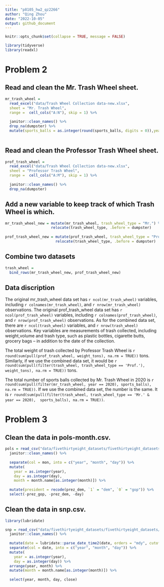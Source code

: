 ```yaml
---
title: "p8105_hw2_qz2266"
author: "Qing Zhou"
date: "2022-10-05"
output: github_document
---
```


```r
knitr::opts_chunk$set(collapse = TRUE, message = FALSE)
```

```r
library(tidyverse)
library(readxl)
```

# Problem 2

## Read and clean the Mr. Trash Wheel sheet.

```r
mr_trash_wheel = 
  read_excel("data/Trash Wheel Collection data-new.xlsx", 
  sheet = "Mr. Trash Wheel", 
  range =  cell_cols("A:N"), skip = 1) %>% 
  
  janitor::clean_names() %>% 
  drop_na(dumpster) %>% 
  mutate(sports_balls = as.integer(round(sports_balls, digits = 0)),year = as.integer(year))
  
```

## Read and clean the Professor Trash Wheel sheet.

```r
prof_trash_wheel = 
  read_excel("data/Trash Wheel Collection data-new.xlsx", 
  sheet = "Professor Trash Wheel", 
  range =  cell_cols("A:M"), skip = 1) %>% 
  
  janitor::clean_names() %>% 
  drop_na(dumpster) 
```

## Add a new variable to keep track of which Trash Wheel is which.

```r
mr_trash_wheel_new = mutate(mr_trash_wheel, trash_wheel_type = "Mr.") %>%
                     relocate(trash_wheel_type, .before = dumpster) 
                     
prof_trash_wheel_new = mutate(prof_trash_wheel, trash_wheel_type = "Prof.") %>% 
                       relocate(trash_wheel_type, .before = dumpster) 
```                       

## Combine two datasets

```r
trash_wheel = 
  bind_rows(mr_trash_wheel_new, prof_trash_wheel_new)
```

## Data discription

The original mr_trash_wheel data set has `r ncol(mr_trash_wheel)` variables, including `r colnames(mr_trash_wheel)`, and `r nrow(mr_trash_wheel)` observations. 
The original prof_trash_wheel data set has `r ncol(prof_trash_wheel)` variables, including `r colnames(prof_trash_wheel)`, and `r nrow(prof_trash_wheel)` observations. 
As for the combined data set, there are `r ncol(trash_wheel)` variables, and `r nrow(trash_wheel)` observations. Key variables are measurements of trash collected, including weight,volume and trash type, such as plastic bottles, cigarette butts, grocery bags -- in addition to the date of the collection.


The total weight of trash collected by Professor Trash Wheel is `r round(sum(pull(prof_trash_wheel, weight_tons), na.rm = TRUE))` tons. Similarly, if we use the combined data set, it would be `r round(sum(pull(filter(trash_wheel, trash_wheel_type == 'Prof.'),  weight_tons), na.rm = TRUE))` tons.


The total number of sports balls collected by Mr. Trash Wheel in 2020 is `r round(sum(pull(filter(mr_trash_wheel, year == 2020), sports_balls), na.rm = TRUE))`. If we use the combined data set, the number is the same. It is `r round(sum(pull(filter(trash_wheel, trash_wheel_type == 'Mr.' & year == 2020),  sports_balls), na.rm = TRUE))`.


# Problem 3

## Clean the data in pols-month.csv.

```r
pols = read_csv("data/fivethirtyeight_datasets/fivethirtyeight_datasets/pols-month.csv") %>%
  janitor::clean_names() %>%
  
  separate(col = mon, into = c("year", "month", "day")) %>%
  mutate(
    year = as.integer(year), 
    day = as.integer(day),
    month = month.name[as.integer(month)]) %>%
  
  mutate(president = recode(prez_dem, `1` = "dem", `0` = "gop")) %>%
  select(-prez_gop, -prez_dem, -day)
```

## Clean the data in snp.csv.

```r

library(lubridate)

snp = read_csv("data/fivethirtyeight_datasets/fivethirtyeight_datasets/snp.csv") %>%
  janitor::clean_names() %>%
  
  mutate(date = lubridate::parse_date_time2(date, orders = "mdy", cutoff_2000 = 23)) %>%
  separate(col = date, into = c("year", "month", "day")) %>%
  mutate(
    year = as.integer(year), 
    day = as.integer(day)) %>%
  arrange(year, month) %>%
  mutate(month = month.name[as.integer(month)]) %>%
  
  select(year, month, day, close)
```

